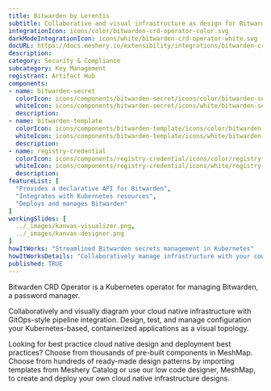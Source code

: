 ```yaml
---
title: Bitwarden by Lerentis
subtitle: Collaborative and visual infrastructure as design for Bitwarden by Lerentis
integrationIcon: icons/color/bitwarden-crd-operator-color.svg
darkModeIntegrationIcon: icons/white/bitwarden-crd-operator-white.svg
docURL: https://docs.meshery.io/extensibility/integrations/bitwarden-crd-operator
description: 
category: Security & Compliance
subcategory: Key Management
registrant: Artifact Hub
components: 
- name: bitwarden-secret
  colorIcon: icons/components/bitwarden-secret/icons/color/bitwarden-secret-color.svg
  whiteIcon: icons/components/bitwarden-secret/icons/white/bitwarden-secret-white.svg
  description: 
- name: bitwarden-template
  colorIcon: icons/components/bitwarden-template/icons/color/bitwarden-template-color.svg
  whiteIcon: icons/components/bitwarden-template/icons/white/bitwarden-template-white.svg
  description: 
- name: registry-credential
  colorIcon: icons/components/registry-credential/icons/color/registry-credential-color.svg
  whiteIcon: icons/components/registry-credential/icons/white/registry-credential-white.svg
  description: 
featureList: [
  "Provides a declarative API for Bitwarden",
  "Integrates with Kubernetes resources",
  "Deploys and manages Bitwarden"
]
workingSlides: [
  ../_images/kanvas-visualizer.png,
  ../_images/kanvas-designer.png
]
howItWorks: "Streamlined Bitwarden secrets management in Kubernetes"
howItWorksDetails: "Collaboratively manage infrastructure with your coworkers synchronously sharing the same designs."
published: TRUE
---
```

<p>
Bitwarden CRD Operator is a Kubernetes operator for managing Bitwarden, a password manager.
</p>
<p>
    Collaboratively and visually diagram your cloud native infrastructure with GitOps-style pipeline integration. Design, test, and manage configuration your Kubernetes-based, containerized applications as a visual topology.
</p>
<p>
    Looking for best practice cloud native design and deployment best practices? Choose from thousands of pre-built components in MeshMap. Choose from hundreds of ready-made design patterns by importing templates from Meshery Catalog or use our low code designer, MeshMap, to create and deploy your own cloud native infrastructure designs.
</p>
